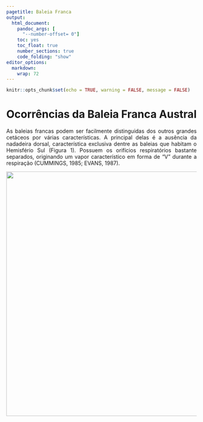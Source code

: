 ```yaml
---
pagetitle: Baleia Franca
output:
  html_document:
    pandoc_args: [
      "--number-offset= 0"]
    toc: yes
    toc_float: true
    number_sections: true
    code_folding: "show"
editor_options: 
  markdown: 
    wrap: 72
---
```


```{=html}
<style>
body {
text-align: justify}
</style>
```
```r
knitr::opts_chunk$set(echo = TRUE, warning = FALSE, message = FALSE)
```

# Ocorrências da Baleia Franca Austral

As baleias francas podem ser facilmente distinguidas dos outros grandes
cetáceos por várias características. A principal delas é a ausência da
nadadeira dorsal, característica exclusiva dentre as baleias que habitam
o Hemisfério Sul (Figura 1). Possuem os orifícios respiratórios bastante
separados, originando um vapor característico em forma de "V" durante a
respiração (CUMMINGS, 1985; EVANS, 1987).

![](imagens/whale_main.jpg){width="648"}
